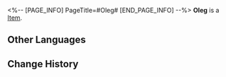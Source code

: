 <%-- [PAGE_INFO]
PageTitle=#Oleg#
[END_PAGE_INFO] --%>
{{Item Infobox
|id          = 250112
|image       = Item Oleg.png
|type        = 
|invCategory = 
|rarity      = 4
|effect      = 
|description = 
}}
'''Oleg''' is a [[Item]].

==Other Languages==
{{Other Languages
|en   = Oleg
|zhs  = 奥列格
|zht  = 奧列格
|ja   = オレグ
|ko   = 올레그
|es   = Oleg
|fr   = Oleg
|ru   = Олег
|th   = Oleg
|vi   = Oleg
|de   = Oleg
|id   = Oleg
|pt   = Oleg
}}

==Change History==
{{Change History|2.0}}